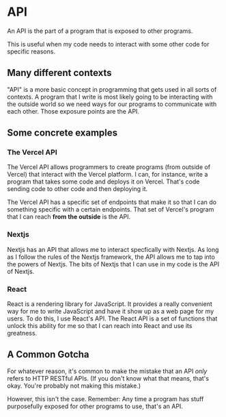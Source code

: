 
# API

An API is the part of a program that is exposed to other programs.

This is useful when my code needs to interact with some other code for specific reasons.

## Many different contexts

"API" is a more basic concept in programming that gets used in all sorts of contexts. A program that I write is most likely going to be interacting with the outside world so we need ways for our programs to communicate with each other. Those exposure points are the API.

## Some concrete examples

### The Vercel API

The Vercel API allows programmers to create programs (from outside of Vercel) that interact with the Vercel platform. I can, for instance, write a program that takes some code and deploys it on Vercel. That's code sending code to other code and then deploying it.

The Vercel API has a specific set of <KeyTermLink termUrl="endpoint">endpoints</KeyTermLink> that make it so that I can do something specific with a certain endpoints. That set of Vercel's program that I can reach **from the outside** is the API.

### Nextjs

Nextjs has an API that allows me to interact specfically with Nextjs. As long as I follow the rules of the Nextjs framework, the API allows me to tap into the powers of Nextjs. The bits of Nextjs that I can use in my code is the API of Nextjs.

### React

React is a rendering library for JavaScript. It provides a really convenient way for me to write JavaScript and have it show up as a web page for my users. To do this, I use React's API. The React API is a set of functions that unlock this ability for me so that I can reach into React and use its greatness.

## A Common Gotcha

For whatever reason, it's common to make the mistake that an API *only* refers to HTTP RESTful APIs. (If you don't know what that means, that's okay. You're probably not making this mistake.)

However, this isn't the case. Remember: Any time a program has stuff purposefully exposed for other programs to use, that's an API.